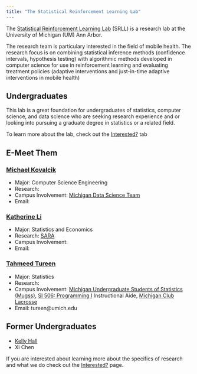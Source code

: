 ```yaml
---
title: "The Statistical Reinforcement Learning Lab"
---
```


The [Statistical Reinforcement Learning Lab](http://dept.stat.lsa.umich.edu/~samurphy/nida/overview.html) (SRLL) is a research lab at the University of Michigan (UM) Ann Arbor. 

The research team is particulary interested in the field of mobile health. The research focus is on combining statistical inference methods (confidence intervals, hypothesis testing) with algorithmic methods developed in computer science for use in reinforcement learning and evaluating treatment policies (adaptive interventions and just-in-time adaptive interventions in mobile health)


## Undergraduates


This lab is a great foundation for undergraduates of statistics, computer science, and data science who are seeking research experience and or looking into pursuing a graduate degree in statistics or a related field.


To learn more about the lab, check out the [Interested?](https://tahmeed14.github.io/srll_undergrads/about.html) tab


## E-Meet Them

### [Michael Kovalcik](https://sites.google.com/a/umich.edu/michael_kovalcik/home)

- Major: Computer Science Engineering
- Research:
- Campus Involvement: [Michigan Data Science Team](http://midas.umich.edu/mdst/)
- Email: 

### [Katherine Li]()

- Major: Statistics and Economics
- Research: [SARA](https://tahmeed14.github.io/srll_undergrads/about.html)
- Campus Involvement:
- Email:

### [Tahmeed Tureen](https://sites.google.com/a/umich.edu/tahmeed-tureen/)

- Major: Statistics
- Research: 
- Campus Involvement: [Michigan Undergraduate Students of Statistics (Mugss)](https://maizepages.umich.edu/organization/mugss), [SI 506: Programming I](https://www.si.umich.edu/programs/courses/506) Instructional Aide, [Michigan Club Lacrosse](https://www.michiganclublacrosse.com/)
- Email: tureen@umich.edu


## Former Undergraduates

- [Kelly Hall](https://sites.google.com/a/umich.edu/kellyhall/)
- Xi Chen

If you are interested about learning more about the specifics of research and what we do check out the [Interested?](https://tahmeed14.github.io/srll_undergrads/about.html) page.

